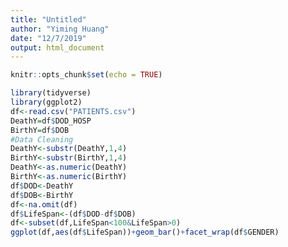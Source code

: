 ```yaml
---
title: "Untitled"
author: "Yiming Huang"
date: "12/7/2019"
output: html_document
---
```

```r
knitr::opts_chunk$set(echo = TRUE)
```
```r
library(tidyverse)
library(ggplot2)
df<-read.csv("PATIENTS.csv")
DeathY=df$DOD_HOSP
BirthY=df$DOB
#Data Cleaning
DeathY<-substr(DeathY,1,4)
BirthY<-substr(BirthY,1,4)
DeathY<-as.numeric(DeathY)
BirthY<-as.numeric(BirthY)
df$DOD<-DeathY
df$DOB<-BirthY
df<-na.omit(df)
df$LifeSpan<-(df$DOD-df$DOB) 
df<-subset(df,LifeSpan<100&LifeSpan>0)
ggplot(df,aes(df$LifeSpan))+geom_bar()+facet_wrap(df$GENDER)
```